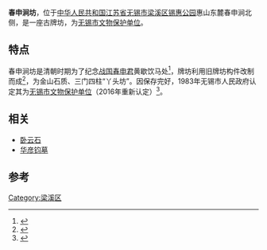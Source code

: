 {{文物保护单位
| 级别 = 市县级
| 省名 = 江苏省
| 市/县名 = 无锡市
| 图片 =
| 名称 =春申涧坊
| 编号 = C1-142
| 分类 = 
| 所在 = [[无锡市|无锡市]][[梁溪区|梁溪区]]
| 时代 = 
| 登录 = 2016年
| 备注 ={{maplink|frame=yes|plain=yes|type=point|frame-lat=31.58000|frame-long=120.26501|zoom=16|coord={{coord|31.58000|120.26501}}}}
}}
{{coord|31.58000|120.26501|display=title}}
'''春申涧坊'''，位于[[中华人民共和国|中华人民共和国]][[江苏省|江苏省]][[无锡市|无锡市]][[梁溪区|梁溪区]][[锡惠公园|锡惠公园]]惠山东麓春申涧北侧，是一座古牌坊，为[[无锡市文物保护单位|无锡市文物保护单位]]。

== 特点 ==
春申涧坊是清朝时期为了纪念[[战国|战国]][[春申君|春申君]]黄歇饮马处<ref>{{Cite book|title=无锡指南|last=汪源清主编|first=|publisher=[[南方出版公司|南方出版公司]]|year=2008.07|isbn=978-7-80760-291-0|location=|pages=72-73}}</ref>，牌坊利用旧牌坊构件改制而成<ref>{{Cite book|title=中国园林鉴赏辞典|last=陈从周主编|first=|publisher=上海：[[华东师范大学出版社|华东师范大学出版社]]|year=2001.01|isbn=7-5617-1775-X|location=|pages=70-71}}</ref>，为金山石质、三门四柱“丫头坊”。因保存完好，1983年无锡市人民政府认定其为[[无锡市文物保护单位|无锡市文物保护单位]]（2016年重新认定）<ref>{{Cite book|title=梁溪区文物古迹集|last=政协无锡市梁溪区委员会编|first=|publisher=苏州：[[古吴轩出版社|古吴轩出版社]]|year=2018.01|isbn=978-7-5546-1070-1|location=|pages=253}}</ref>。

==相关 ==
*[[卧云石|卧云石]]
*[[华彦钧墓|华彦钧墓]]

==参考==
{{reflist}}

[[Category:梁溪区|Category:梁溪区]]